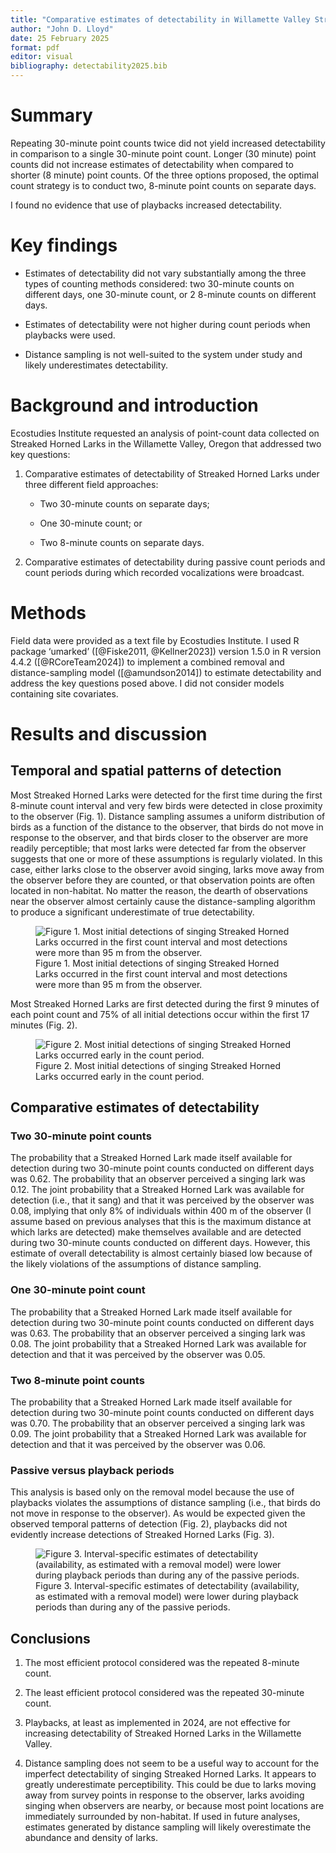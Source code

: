 ```yaml
---
title: "Comparative estimates of detectability in Willamette Valley Streaked Horned Larks"
author: "John D. Lloyd"
date: 25 February 2025
format: pdf
editor: visual
bibliography: detectability2025.bib
---
```


# Summary

Repeating 30-minute point counts twice did not yield increased detectability in comparison to a single 30-minute point count. Longer (30 minute) point counts did not increase estimates of detectability when compared to shorter (8 minute) point counts. Of the three options proposed, the optimal count strategy is to conduct two, 8-minute point counts on separate days.

I found no evidence that use of playbacks increased detectability.

# Key findings

-   Estimates of detectability did not vary substantially among the three types of counting methods considered: two 30-minute counts on different days, one 30-minute count, or 2 8-minute counts on different days.

-   Estimates of detectability were not higher during count periods when playbacks were used.

-   Distance sampling is not well-suited to the system under study and likely underestimates detectability.

# Background and introduction

Ecostudies Institute requested an analysis of point-count data collected on Streaked Horned Larks in the Willamette Valley, Oregon that addressed two key questions:

1.  Comparative estimates of detectability of Streaked Horned Larks under three different field approaches:

    -   Two 30-minute counts on separate days;

    -   One 30-minute count; or

    -   Two 8-minute counts on separate days.

2.  Comparative estimates of detectability during passive count periods and count periods during which recorded vocalizations were broadcast.

# Methods

Field data were provided as a text file by Ecostudies Institute. I used R package 'umarked' ([@Fiske2011, @Kellner2023]) version 1.5.0 in R version 4.4.2 ([@RCoreTeam2024]) to implement a combined removal and distance-sampling model ([@amundson2014]) to estimate detectability and address the key questions posed above. I did not consider models containing site covariates.

# Results and discussion

## Temporal and spatial patterns of detection

Most Streaked Horned Larks were detected for the first time during the first 8-minute count interval and very few birds were detected in close proximity to the observer (Fig. 1). Distance sampling assumes a uniform distribution of birds as a function of the distance to the observer, that birds do not move in response to the observer, and that birds closer to the observer are more readily perceptible; that most larks were detected far from the observer suggests that one or more of these assumptions is regularly violated. In this case, either larks close to the observer avoid singing, larks move away from the observer before they are counted, or that observation points are often located in non-habitat. No matter the reason, the dearth of observations near the observer almost certainly cause the distance-sampling algorithm to produce a significant underestimate of true detectability.

![Figure 1. Most initial detections of singing Streaked Horned Larks occurred in the first count interval and most detections were more than 95 m from the observer.](medianDetDistances.png)

Most Streaked Horned Larks are first detected during the first 9 minutes of each point count and 75% of all initial detections occur within the first 17 minutes (Fig. 2).

![Figure 2. Most initial detections of singing Streaked Horned Larks occurred early in the count period.](medianDetTime.png)

## Comparative estimates of detectability

### Two 30-minute point counts

The probability that a Streaked Horned Lark made itself available for detection during two 30-minute point counts conducted on different days was 0.62. The probability that an observer perceived a singing lark was 0.12. The joint probability that a Streaked Horned Lark was available for detection (i.e., that it sang) and that it was perceived by the observer was 0.08, implying that only 8% of individuals within 400 m of the observer (I assume based on previous analyses that this is the maximum distance at which larks are detected) make themselves available and are detected during two 30-minute counts conducted on different days. However, this estimate of overall detectability is almost certainly biased low because of the likely violations of the assumptions of distance sampling.

### One 30-minute point count

The probability that a Streaked Horned Lark made itself available for detection during two 30-minute point counts conducted on different days was 0.63. The probability that an observer perceived a singing lark was 0.08. The joint probability that a Streaked Horned Lark was available for detection and that it was perceived by the observer was 0.05.

### Two 8-minute point counts

The probability that a Streaked Horned Lark made itself available for detection during two 30-minute point counts conducted on different days was 0.70. The probability that an observer perceived a singing lark was 0.09. The joint probability that a Streaked Horned Lark was available for detection and that it was perceived by the observer was 0.06.

### Passive versus playback periods

This analysis is based only on the removal model because the use of playbacks violates the assumptions of distance sampling (i.e., that birds do not move in response to the observer). As would be expected given the observed temporal patterns of detection (Fig. 2), playbacks did not evidently increase detections of Streaked Horned Larks (Fig. 3).

![Figure 3. Interval-specific estimates of detectability (availability, as estimated with a removal model) were lower during playback periods than during any of the passive periods.](passivePlayback.png)

## Conclusions

1.  The most efficient protocol considered was the repeated 8-minute count.

2.  The least efficient protocol considered was the repeated 30-minute count.

3.  Playbacks, at least as implemented in 2024, are not effective for increasing detectability of Streaked Horned Larks in the Willamette Valley.

4.  Distance sampling does not seem to be a useful way to account for the imperfect detectability of singing Streaked Horned Larks. It appears to greatly underestimate perceptibility. This could be due to larks moving away from survey points in response to the observer, larks avoiding singing when observers are nearby, or because most point locations are immediately surrounded by non-habitat. If used in future analyses, estimates generated by distance sampling will likely overestimate the abundance and density of larks.
